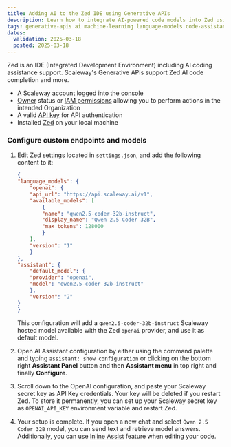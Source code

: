 ```yaml
---
title: Adding AI to the Zed IDE using Generative APIs
description: Learn how to integrate AI-powered code models into Zed using Scaleway's Generative APIs.
tags: generative-apis ai machine-learning language-models code-assistance vs-code continue
dates:
  validation: 2025-03-18
  posted: 2025-03-18
---
```



Zed is an IDE (Integrated Development Environment) including AI coding assistance support. Scaleway's Generative APIs support Zed AI code completion and more.

<Requirements />

- A Scaleway account logged into the [console](https://console.scaleway.com)
- [Owner](/iam/concepts/#owner) status or [IAM permissions](/iam/concepts/#permission) allowing you to perform actions in the intended Organization
- A valid [API key](/iam/how-to/create-api-keys/) for API authentication
- Installed [Zed](https://zed.dev/) on your local machine

### Configure custom endpoints and models

1. Edit Zed settings located in `settings.json`, and add the following content to it:
    ```json
    {
    "language_models": {
        "openai": {
        "api_url": "https://api.scaleway.ai/v1",
        "available_models": [
            {
            "name": "qwen2.5-coder-32b-instruct",
            "display_name": "Qwen 2.5 Coder 32B",
            "max_tokens": 128000
            }
        ],
        "version": "1"
        }
    },
    "assistant": {
        "default_model": {
        "provider": "openai",
        "model": "qwen2.5-coder-32b-instruct"
        },
        "version": "2"
    }
    }
    ```

    This configuration will add a `qwen2.5-coder-32b-instruct` Scaleway hosted model available with the Zed `openai` provider, and use it as default model.

2. Open AI Assistant configuration by either using the command palette and typing `assistant: show configuration` or clicking on the bottom right **Assistant Panel** button and then **Assistant menu** in top right and finally **Configure**.

3. Scroll down to the OpenAI configuration, and paste your Scaleway secret key as API Key credentials.
    <Message type="note">
      Your key will be deleted if you restart Zed. To store it permanently, you can set up your Scaleway secret key as `OPENAI_API_KEY` environment variable and restart Zed.
    </Message>

4. Your setup is complete. If you open a new chat and select `Qwen 2.5 Coder 32B` model, you can send text and retrieve model answers. Additionally, you can use [Inline Assist](https://zed.dev/docs/assistant/inline-assistant#:~:text=You%20can%20use%20ctrl%2Denter,even%20within%20the%20terminal%20panel.) feature when editing your code.
